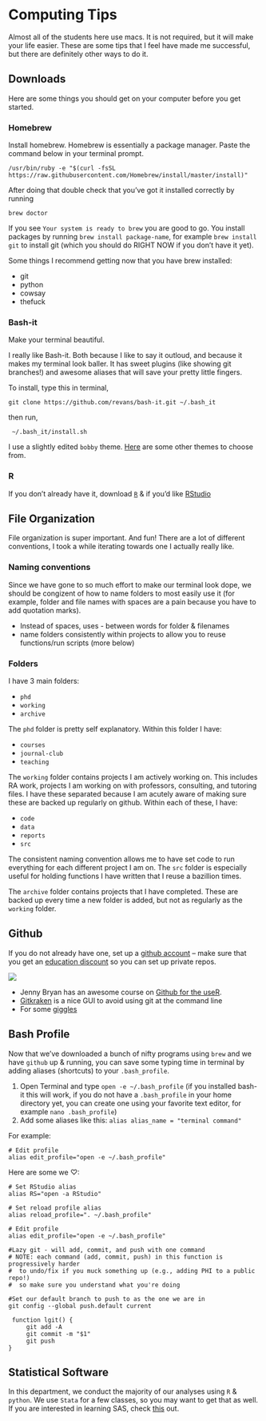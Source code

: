 # Computing Tips {#computing}

Almost all of the students here use macs. It is not required, but it will make your life easier. These are some tips that I feel have made me successful, but there are definitely other ways to do it.

## Downloads

Here are some things you should get on your computer before you get started. 

### Homebrew
Install homebrew. Homebrew is essentially a package manager. Paste the command below in your terminal prompt.

```
/usr/bin/ruby -e "$(curl -fsSL https://raw.githubusercontent.com/Homebrew/install/master/install)"
```

After doing that double check that you've got it installed correctly by running
```
brew doctor
```

If you see `Your system is ready to brew` you are good to go. You install packages by running `brew install package-name`, for example `brew install git` to install git (which you should do RIGHT NOW if you don't have it yet).

Some things I recommend getting now that you have brew installed:

* git
* python 
* cowsay
* thefuck

### Bash-it
Make your terminal beautiful. 

I really like Bash-it. Both because I like to say it outloud, and because it makes my terminal look baller. It has sweet plugins (like showing git branches!) and awesome aliases that will save your pretty little fingers.

To install, type this in terminal,

```
git clone https://github.com/revans/bash-it.git ~/.bash_it
```

then run,

```
 ~/.bash_it/install.sh
```

I use a slightly edited `bobby` theme. [Here](https://github.com/Bash-it/bash-it/wiki/Themes) are some other themes to choose from.

### R

If you don't already have it, download [`R`](https://cran.r-project.org) & if you'd like [RStudio](https://www.rstudio.com/products/rstudio/#Desktop)


## File Organization

File organization is super important. And fun! There are a lot of different conventions, I took a while iterating towards one I actually really like. 

### Naming conventions

Since we have gone to so much effort to make our terminal look dope, we should be congizent of how to name folders to most easily use it (for example, folder and file names with spaces are a pain because you have to add quotation marks).

* Instead of spaces, uses - between words for folder & filenames
* name folders consistently within projects to allow you to reuse functions/run scripts (more below)


### Folders

I have 3 main folders:

* `phd `
* `working`
* `archive`

The `phd` folder is pretty self explanatory. Within this folder I have:

* `courses`
* `journal-club`
* `teaching`

The `working` folder contains projects I am actively working on. This includes RA work, projects I am working on with professors, consulting, and tutoring files. I have these separated because I am acutely aware of making sure these are backed up regularly on github. Within each of these, I have:

* `code`
* `data`
* `reports`
* `src`

The consistent naming convention allows me to have set code to run everything for each different project I am on. The `src` folder is especially useful for holding functions I have written that I reuse a bazillion times. 

The `archive` folder contains projects that I have completed. These are backed up every time a new folder is added, but not as regularly as the `working` folder.

## Github {#github}

If you do not already have one, set up a [github account](https://github.com) -- make sure that you get an [education discount](https://education.github.com/) so you can set up private repos.

![](http://imgs.xkcd.com/comics/git.png)

* Jenny Bryan has an awesome course on [Github for the useR](http://happygitwithr.com/). 
* [Gitkraken](https://www.gitkraken.com/) is a nice GUI to avoid using git at the command line
* For some [giggles](http://www.commitlogsfromlastnight.com)

## Bash Profile

Now that we've downloaded a bunch of nifty programs using `brew` and we have `github` up & running, you can save some typing time in terminal by adding aliases (shortcuts) to your `.bash_profile`. 

1. Open Terminal and type `open -e ~/.bash_profile` (if you installed bash-it this will work, if you do not have a `.bash_profile` in your home directory yet, you can create one using your favorite text editor, for example `nano .bash_profile`)
2. Add some aliases like this:
`alias alias_name = "terminal command"`

For example: 

```
# Edit profile
alias edit_profile="open -e ~/.bash_profile"
```

Here are some we $\heartsuit$:

```
# Set RStudio alias
alias RS="open -a RStudio"

# Set reload profile alias
alias reload_profile=". ~/.bash_profile"

# Edit profile
alias edit_profile="open -e ~/.bash_profile"

#Lazy git - will add, commit, and push with one command
# NOTE: each command (add, commit, push) in this function is progressively harder 
#  to undo/fix if you muck something up (e.g., adding PHI to a public repo!) 
#  so make sure you understand what you're doing

#Set our default branch to push to as the one we are in
git config --global push.default current

 function lgit() {
     git add -A
     git commit -m "$1"
     git push
}
```

## Statistical Software

In this department, we conduct the majority of our analyses using `R` & `python`. We use `Stata` for a few classes, so you may want to get that as well. If you are interested in learning SAS, check [this](https://support.sas.com/edu/schedules.html?ctry=us&id=2588) out.
